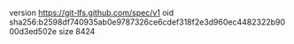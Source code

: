 version https://git-lfs.github.com/spec/v1
oid sha256:b2598df740935ab0e9787326ce6cdef318f2e3d960ec4482322b9000d3ed502e
size 8424

